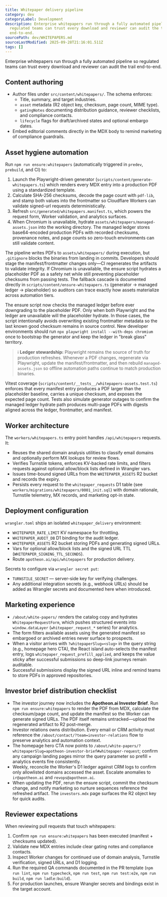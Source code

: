 ```yaml
---
title: Whitepaper delivery pipeline
category: dev
categoryLabel: Development
description: Enterprise whitepapers run through a fully automated pipeline so
  regulated teams can trust every download and reviewer can audit the trail
  end-to-end.
sourcePath: dev/WHITEPAPERS.md
sourceLastModified: 2025-09-28T21:16:01.511Z
tags: []
---
```


Enterprise whitepapers run through a fully automated pipeline so regulated teams can trust every
download and reviewer can audit the trail end-to-end.

## Content authoring

- Author files under `src/content/whitepapers/`. The schema enforces:
  - Title, summary, and target industries.
  - `asset` metadata (R2 object key, checksum, page count, MIME type).
  - `gatingNotes` documenting distribution guidance, reviewer checklists, and compliance contacts.
  - `lifecycle` flags for draft/archived states and optional embargo dates.
- Embed editorial comments directly in the MDX body to remind marketing of compliance guardrails.

## Asset hygiene automation

Run `npm run ensure:whitepapers` (automatically triggered in `predev`, `prebuild`, and CI) to:

1. Launch the Playwright-driven generator (`scripts/content/generate-whitepapers.ts`) which renders
   every MDX entry into a production PDF using a standardized template.
2. Calculate SHA-256 checksums, decode the page count with `pdf-lib`, and stamp both values into the
   frontmatter so Cloudflare Workers can validate signed-url requests deterministically.
3. Refresh `src/generated/whitepapers.manifest.ts`, which powers the request form, Worker validation,
   and analytics surfaces.
4. When Chromium is unavailable, hydrate `assets/whitepapers/managed-assets.json` into the working
   directory. The managed ledger stores base64-encoded production PDFs with recorded checksums,
   provenance notes, and page counts so zero-touch environments can still validate content.

The pipeline writes PDFs to `assets/whitepapers/` during execution, but `.gitignore` blocks the binaries
from landing in commits. Developers should stage the manifest/frontmatter changes only—CI regenerates the
artifacts to validate integrity. If Chromium is unavailable, the ensure script hydrates a placeholder PDF
as a safety net while still preventing placeholder checksums from passing tests. The fallback cascade is
documented directly in `scripts/content/ensure-whitepapers.ts` (generator → managed ledger → placeholder)
so auditors can trace exactly how assets materialize across automation tiers.

The ensure script now checks the managed ledger before ever downgrading to the placeholder PDF. Only when
both Playwright and the ledger are unavailable will the placeholder hydrate. In those cases, the script
intentionally avoids overwriting existing frontmatter metadata so the last known good checksum remains in
source control. New developer environments should run `npx playwright install --with-deps chromium` once
to bootstrap the generator and keep the ledger in "break glass" territory.

> ℹ️ **Ledger stewardship:** Playwright remains the source of truth for production refreshes. Whenever a
> PDF changes, regenerate via Playwright, update the manifest/frontmatter, and then rebuild
> `managed-assets.json` so offline automation paths continue to match production binaries.

Vitest coverage (`scripts/content/__tests__/whitepapers-assets.test.ts`) enforces that every manifest
entry produces a PDF larger than the placeholder baseline, carries a unique checksum, and exposes the
expected page count. Tests also simulate generator outages to confirm the managed ledger hydrate path
produces multi-page PDFs with digests aligned across the ledger, frontmatter, and manifest.

## Worker architecture

The `workers/whitepapers.ts` entry point handles `/api/whitepapers` requests. It:

- Reuses the shared domain analysis utilities to classify email domains and optionally perform MX
  lookups for review flows.
- Verifies Turnstile tokens, enforces KV-backed rate limits, and filters requests against optional
  allow/block lists defined in Wrangler vars.
- Issues time-bound signed URLs from the `WHITEPAPER_ASSETS` R2 bucket and records the expiry.
- Persists every request to the `whitepaper_requests` D1 table (see
  `workers/migrations/whitepapers/0001_init.sql`) with domain rationale, Turnstile telemetry, MX
  records, and marketing opt-in state.

## Deployment configuration

`wrangler.toml` ships an isolated `whitepaper_delivery` environment:

- `WHITEPAPER_RATE_LIMIT` KV namespace for throttling.
- `WHITEPAPER_AUDIT_DB` D1 binding for the audit ledger.
- `WHITEPAPER_ASSETS` R2 bucket storing PDFs and generating signed URLs.
- Vars for optional allow/block lists and the signed URL TTL (`WHITEPAPER_SIGNING_TTL_SECONDS`).
- Route `apotheon.ai/api/whitepapers` for production delivery.

Secrets to configure via `wrangler secret put`:

- `TURNSTILE_SECRET` — server-side key for verifying challenges.
- Any additional integration secrets (e.g., webhook URLs) should be added as Wrangler secrets and
  documented here when introduced.

## Marketing experience

- `/about/white-papers/` renders the catalog copy and hydrates `WhitepaperRequestForm`, which pushes
  structured events into `window.dataLayer` (`whitepaper_request_*` series) for analytics.
- The form filters available assets using the generated manifest so embargoed or archived entries
  never surface to prospects.
- When a visitor arrives with `?whitepaperSlug=<slug>` in the query string (e.g., homepage hero CTA),
  the React island auto-selects the manifest entry, logs `whitepaper_request_prefill_applied`, and
  keeps the value sticky after successful submissions so deep-link journeys remain auditable.
- Successful submissions display the signed URL inline and remind teams to store PDFs in approved
  repositories.

## Investor brief distribution checklist

- The investor journey now includes the **Apotheon.ai Investor Brief**. Run `npm run ensure:whitepapers`
  to render the PDF from MDX, calculate the checksum/page count, and update the manifest so the Worker can
  generate signed URLs. The PDF itself remains untracked—upload the regenerated artifact to R2 post-merge.
- Investor relations owns distribution. Every email or CRM activity must reference the
  `/about/contact/?team=investor-relations` flow to preserve analytics and automation context.
- The homepage hero CTA now points to
  `/about/white-papers/?whitepaperSlug=apotheon-investor-brief#whitepaper-request`; confirm any
  campaign landing pages mirror the query parameter so prefill + analytics events fire consistently.
- Weekly, reconcile the Worker\'s D1 ledger against CRM logs to confirm only allowlisted domains accessed the
  asset. Escalate anomalies to `ir@apotheon.ai` and `revops@apotheon.ai`.
- When updating the PDF, rerun the ensure script, commit the checksum change, and notify marketing so
  nurture sequences reference the refreshed artifact. The `investors.mdx` page surfaces the R2 object key
  for quick audits.

## Reviewer expectations

When reviewing pull requests that touch whitepapers:

1. Confirm `npm run ensure:whitepapers` has been executed (manifest + checksums updated).
2. Validate new MDX entries include clear gating notes and compliance contacts.
3. Inspect Worker changes for continued use of domain analysis, Turnstile verification, signed URLs,
   and D1 logging.
4. Run the required QA commands documented in the PR template (`npm run lint`, `npm run typecheck`,
   `npm run test`, `npm run test:e2e`, `npm run build`, `npm run ladle:build`).
5. For production launches, ensure Wrangler secrets and bindings exist in the target account.
